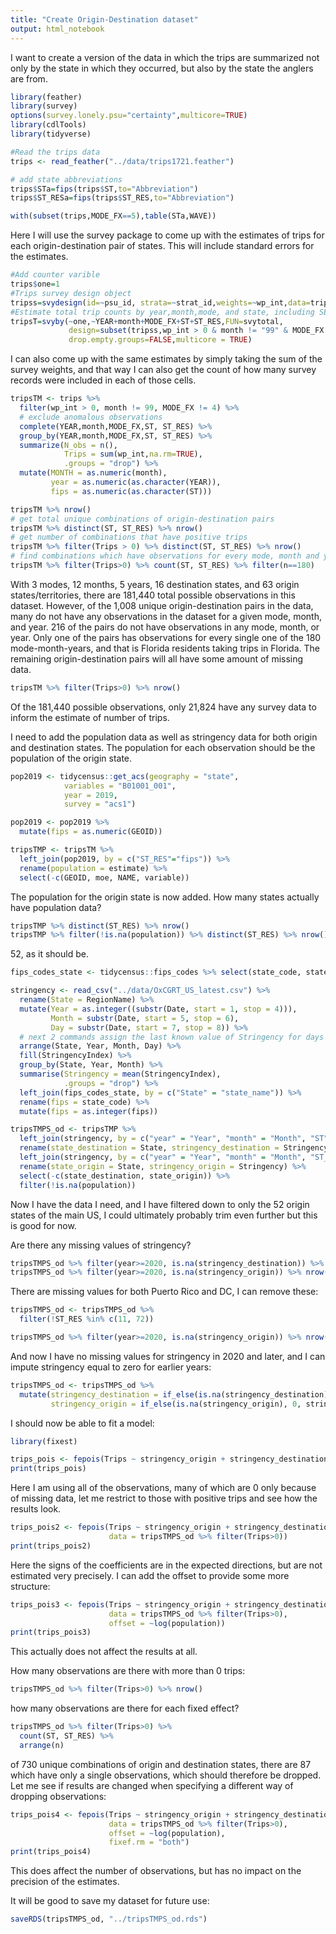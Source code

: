 ```yaml
---
title: "Create Origin-Destination dataset"
output: html_notebook
---
```


I want to create a version of the data in which the trips are summarized
not only by the state in which they occurred, but also by the state the anglers
are from.

```r
library(feather)
library(survey)
options(survey.lonely.psu="certainty",multicore=TRUE)
library(cdlTools)
library(tidyverse)
```

```r
#Read the trips data
trips <- read_feather("../data/trips1721.feather")
```

```r
# add state abbreviations
trips$STa=fips(trips$ST,to="Abbreviation")
trips$ST_RESa=fips(trips$ST_RES,to="Abbreviation")

with(subset(trips,MODE_FX==5),table(STa,WAVE))
```

Here I will use the survey package to come up with the estimates of trips for
each origin-destination pair of states. This will include standard errors for
the estimates.

```r
#Add counter varible
trips$one=1
#Trips survey design object
tripss=svydesign(id=~psu_id, strata=~strat_id,weights=~wp_int,data=trips,nest=TRUE)
#Estimate total trip counts by year,month,mode, and state, including SEs
tripsT=svyby(~one,~YEAR+month+MODE_FX+ST+ST_RES,FUN=svytotal,
             design=subset(tripss,wp_int > 0 & month != "99" & MODE_FX != "4"),
             drop.empty.groups=FALSE,multicore = TRUE)
```

I can also come up with the same estimates by simply taking the sum of the survey
weights, and that way I can also get the count of how many survey records were
included in each of those cells.


```r
tripsTM <- trips %>% 
  filter(wp_int > 0, month != 99, MODE_FX != 4) %>% 
  # exclude anomalous observations
  complete(YEAR,month,MODE_FX,ST, ST_RES) %>%
  group_by(YEAR,month,MODE_FX,ST, ST_RES) %>%
  summarize(N_obs = n(),
            Trips = sum(wp_int,na.rm=TRUE),
            .groups = "drop") %>% 
  mutate(MONTH = as.numeric(month),
         year = as.numeric(as.character(YEAR)),
         fips = as.numeric(as.character(ST)))
```

```r
tripsTM %>% nrow()
# get total unique combinations of origin-destination pairs
tripsTM %>% distinct(ST, ST_RES) %>% nrow()
# get number of combinations that have positive trips
tripsTM %>% filter(Trips > 0) %>% distinct(ST, ST_RES) %>% nrow()
# find combinations which have observations for every mode, month and year
tripsTM %>% filter(Trips>0) %>% count(ST, ST_RES) %>% filter(n==180)
```


With 3 modes, 12 months, 5 years, 16 destination states, and 63 origin states/territories,
there are 181,440 total possible observations in this dataset. However, of the
1,008 unique origin-destination pairs in the data, many do not have any observations
in the dataset for a given mode, month, and year. 216 of the pairs do not
have observations in any mode, month, or year. Only one of the pairs has observations
for every single one of the 180 mode-month-years, and that is Florida residents taking
trips in Florida. The remaining origin-destination pairs will all have some amount
of missing data. 

```r
tripsTM %>% filter(Trips>0) %>% nrow()
```

Of the 181,440 possible observations, only 21,824 have any survey data to inform
the estimate of number of trips.

I need to add the population data as well as stringency data for both origin
and destination states. The population for each observation should be
the population of the origin state.

```r
pop2019 <- tidycensus::get_acs(geography = "state", 
            variables = "B01001_001", 
            year = 2019,
            survey = "acs1") 
```



```r
pop2019 <- pop2019 %>% 
  mutate(fips = as.numeric(GEOID))

tripsTMP <- tripsTM %>% 
  left_join(pop2019, by = c("ST_RES"="fips")) %>% 
  rename(population = estimate) %>% 
  select(-c(GEOID, moe, NAME, variable))
```


The population for the origin state is now added. How many states actually have
population data?

```r
tripsTMP %>% distinct(ST_RES) %>% nrow()
tripsTMP %>% filter(!is.na(population)) %>% distinct(ST_RES) %>% nrow()
```

52, as it should be.

```r
fips_codes_state <- tidycensus::fips_codes %>% select(state_code, state_name) %>% distinct()

stringency <- read_csv("../data/OxCGRT_US_latest.csv") %>% 
  rename(State = RegionName) %>% 
  mutate(Year = as.integer((substr(Date, start = 1, stop = 4))),
         Month = substr(Date, start = 5, stop = 6),
         Day = substr(Date, start = 7, stop = 8)) %>% 
  # next 2 commands assign the last known value of Stringency for days with NA
  arrange(State, Year, Month, Day) %>% 
  fill(StringencyIndex) %>% 
  group_by(State, Year, Month) %>%
  summarise(Stringency = mean(StringencyIndex),
            .groups = "drop") %>% 
  left_join(fips_codes_state, by = c("State" = "state_name")) %>% 
  rename(fips = state_code) %>% 
  mutate(fips = as.integer(fips))
```


```r
tripsTMPS_od <- tripsTMP %>% 
  left_join(stringency, by = c("year" = "Year", "month" = "Month", "ST" = "fips")) %>% 
  rename(state_destination = State, stringency_destination = Stringency) %>% 
  left_join(stringency, by = c("year" = "Year", "month" = "Month", "ST_RES" = "fips")) %>% 
  rename(state_origin = State, stringency_origin = Stringency) %>% 
  select(-c(state_destination, state_origin)) %>% 
  filter(!is.na(population))
```

Now I have the data I need, and I have filtered down to only the 52 origin states
of the main US, I could ultimately probably trim even further but this is good
for now. 

Are there any missing values of stringency?

```r
tripsTMPS_od %>% filter(year>=2020, is.na(stringency_destination)) %>% nrow()
tripsTMPS_od %>% filter(year>=2020, is.na(stringency_origin)) %>% nrow()
```

There are missing values for both Puerto Rico and DC, I can remove these:

```r
tripsTMPS_od <- tripsTMPS_od %>% 
  filter(!ST_RES %in% c(11, 72))
```


```r
tripsTMPS_od %>% filter(year>=2020, is.na(stringency_origin)) %>% nrow()
```


And now I have no missing values for stringency in 2020 and later, and I can impute
stringency equal to zero for earlier years:

```r
tripsTMPS_od <- tripsTMPS_od %>% 
  mutate(stringency_destination = if_else(is.na(stringency_destination), 0, stringency_destination),
         stringency_origin = if_else(is.na(stringency_origin), 0, stringency_origin))
```

I should now be able to fit a model:

```r
library(fixest)
```

```r
trips_pois <- fepois(Trips ~ stringency_origin + stringency_destination | ST^ST_RES, tripsTMPS_od)
print(trips_pois)
```


Here I am using all of the observations, many of which are 0 only because of missing
data, let me restrict to those with positive trips and see how the results look.

```r

trips_pois2 <- fepois(Trips ~ stringency_origin + stringency_destination | ST^ST_RES, 
                      data = tripsTMPS_od %>% filter(Trips>0))
print(trips_pois2)
```


Here the signs of the coefficients are in the expected directions, but are not
estimated very precisely. I can add the offset to provide some more structure:

```r
trips_pois3 <- fepois(Trips ~ stringency_origin + stringency_destination | ST^ST_RES, 
                      data = tripsTMPS_od %>% filter(Trips>0),
                      offset = ~log(population))
print(trips_pois3)
```

This actually does not affect the results at all.

How many observations are there with more than 0 trips:

```r
tripsTMPS_od %>% filter(Trips>0) %>% nrow()
```

how many observations are there for each fixed effect?

```r
tripsTMPS_od %>% filter(Trips>0) %>% 
  count(ST, ST_RES) %>% 
  arrange(n)
```

of 730 unique combinations of origin and destination states, there are 87 which
have only a single observations, which should therefore be dropped. Let me see if
results are changed when specifying a different way of dropping observations:

```r
trips_pois4 <- fepois(Trips ~ stringency_origin + stringency_destination | ST^ST_RES, 
                      data = tripsTMPS_od %>% filter(Trips>0),
                      offset = ~log(population),
                      fixef.rm = "both")
print(trips_pois4)
```

This does affect the number of observations, but has no impact on the precision of
the estimates.

It will be good to save my dataset for future use:

```r
saveRDS(tripsTMPS_od, "../tripsTMPS_od.rds")
```

